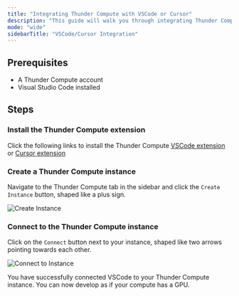 ```yaml
---
title: "Integrating Thunder Compute with VSCode or Cursor"
description: "This guide will walk you through integrating Thunder Compute with Visual Studio Code or Cursor, allowing you to develop and manage your projects directly on a Thunder Compute instance from your local IDE."
mode: "wide"
sidebarTitle: "VSCode/Cursor Integration"
---
```


## Prerequisites

- A Thunder Compute account
- Visual Studio Code installed

## Steps

### Install the Thunder Compute extension

Click the following links to install the Thunder Compute [VSCode extension](vscode:extension/ThunderCompute.thunder-compute) or [Cursor extension](cursor:extension/ThunderCompute.thunder-compute)

### Create a Thunder Compute instance

Navigate to the Thunder Compute tab in the sidebar and click the `Create Instance` button, shaped like a plus sign.

![Create Instance](/images/Create_Instance.png)

### Connect to the Thunder Compute instance

Click on the `Connect` button next to your instance, shaped like two arrows pointing towards each other.

![Connect to Instance](/images/Connect_to_Instance.png)

You have successfully connected VSCode to your Thunder Compute instance. You can now develop as if your compute has a GPU.